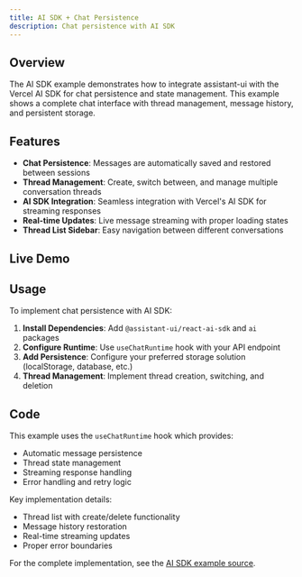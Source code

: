 ```yaml
---
title: AI SDK + Chat Persistence
description: Chat persistence with AI SDK
---
```



## Overview

The AI SDK example demonstrates how to integrate assistant-ui with the Vercel AI SDK for chat persistence and state management. This example shows a complete chat interface with thread management, message history, and persistent storage.

## Features

- **Chat Persistence**: Messages are automatically saved and restored between sessions
- **Thread Management**: Create, switch between, and manage multiple conversation threads
- **AI SDK Integration**: Seamless integration with Vercel's AI SDK for streaming responses
- **Real-time Updates**: Live message streaming with proper loading states
- **Thread List Sidebar**: Easy navigation between different conversations

## Live Demo

<div className="h-[700px]">
  <DocsRuntimeProvider>
    <Shadcn />
  </DocsRuntimeProvider>
</div>

## Usage

To implement chat persistence with AI SDK:

1. **Install Dependencies**: Add `@assistant-ui/react-ai-sdk` and `ai` packages
2. **Configure Runtime**: Use `useChatRuntime` hook with your API endpoint
3. **Add Persistence**: Configure your preferred storage solution (localStorage, database, etc.)
4. **Thread Management**: Implement thread creation, switching, and deletion

## Code

This example uses the `useChatRuntime` hook which provides:

- Automatic message persistence
- Thread state management
- Streaming response handling
- Error handling and retry logic

Key implementation details:
- Thread list with create/delete functionality
- Message history restoration
- Real-time streaming updates
- Proper error boundaries

For the complete implementation, see the [AI SDK example source](https://github.com/assistant-ui/assistant-ui/tree/main/examples/with-ai-sdk-v5).